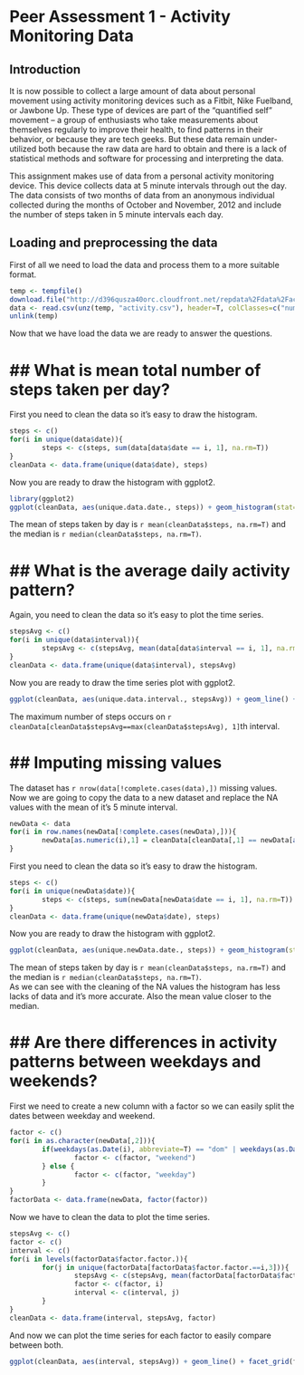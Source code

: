 Peer Assessment 1 - Activity Monitoring Data
========================================================

## Introduction

It is now possible to collect a large amount of data about personal movement using activity monitoring devices such as a Fitbit, Nike Fuelband, or Jawbone Up. These type of devices are part of the “quantified self” movement – a group of enthusiasts who take measurements about themselves regularly to improve their health, to find patterns in their behavior, or because they are tech geeks. But these data remain under-utilized both because the raw data are hard to obtain and there is a lack of statistical methods and software for processing and interpreting the data.

This assignment makes use of data from a personal activity monitoring device. This device collects data at 5 minute intervals through out the day. The data consists of two months of data from an anonymous individual collected during the months of October and November, 2012 and include the number of steps taken in 5 minute intervals each day.

## Loading and preprocessing the data

First of all we need to load the data and process them to a more suitable format.
```r
temp <- tempfile()
download.file("http://d396qusza40orc.cloudfront.net/repdata%2Fdata%2Factivity.zip", temp)
data <- read.csv(unz(temp, "activity.csv"), header=T, colClasses=c("numeric", "Date", "numeric"), na.strings="NA")
unlink(temp)
```

Now that we have load the data we are ready to answer the questions.


## What is mean total number of steps taken per day?
========================================================

First you need to clean the data so it's easy to draw the histogram.
```r
steps <- c()
for(i in unique(data$date)){
        steps <- c(steps, sum(data[data$date == i, 1], na.rm=T))
}
cleanData <- data.frame(unique(data$date), steps)
```

Now you are ready to draw the histogram with ggplot2.
```r
library(ggplot2)
ggplot(cleanData, aes(unique.data.date., steps)) + geom_histogram(stat="identity", colour="white") + ggtitle("Total Number of Steps Taken per Day") + xlab("Days") + ylab("Steps")
```

The mean of steps taken by day is `r mean(cleanData$steps, na.rm=T)` and the median is `r median(cleanData$steps, na.rm=T)`.


## What is the average daily activity pattern?
========================================================

Again, you need to clean the data so it's easy to plot the time series.
```r
stepsAvg <- c()
for(i in unique(data$interval)){
        stepsAvg <- c(stepsAvg, mean(data[data$interval == i, 1], na.rm=T))
}
cleanData <- data.frame(unique(data$interval), stepsAvg)
```

Now you are ready to draw the time series plot with ggplot2.
```r
ggplot(cleanData, aes(unique.data.interval., stepsAvg)) + geom_line() + ggtitle("Average Daily Activity Pattern") + xlab("5 minutes interval") + ylab("Average Steps")
```

The maximum number of steps occurs on `r cleanData[cleanData$stepsAvg==max(cleanData$stepsAvg), 1]`th interval.


## Imputing missing values
========================================================

The dataset has `r nrow(data[!complete.cases(data),])` missing values.  
Now we are going to copy the data to a new dataset and replace the NA values with the mean of it's 5 minute interval.
```r
newData <- data
for(i in row.names(newData[!complete.cases(newData),])){
        newData[as.numeric(i),1] = cleanData[cleanData[,1] == newData[as.numeric(i), 3] ,2]
}
```

First you need to clean the data so it's easy to draw the histogram.
```r
steps <- c()
for(i in unique(newData$date)){
        steps <- c(steps, sum(newData[newData$date == i, 1], na.rm=T))
}
cleanData <- data.frame(unique(newData$date), steps)
```

Now you are ready to draw the histogram with ggplot2.
```r
ggplot(cleanData, aes(unique.newData.date., steps)) + geom_histogram(stat="identity", colour="white") + ggtitle("Total Number of Steps Taken per Day") + xlab("Days") + ylab("Steps")
```

The mean of steps taken by day is `r mean(cleanData$steps, na.rm=T)` and the median is `r median(cleanData$steps, na.rm=T)`.  
As we can see with the cleaning of the NA values the histogram has less lacks of data and it's more accurate. Also the mean value closer to the median.


## Are there differences in activity patterns between weekdays and weekends?
========================================================

First we need to create a new column with a factor so we can easily split the dates between weekday and weekend.
```r
factor <- c()
for(i in as.character(newData[,2])){
        if(weekdays(as.Date(i), abbreviate=T) == "dom" | weekdays(as.Date(i), abbreviate=T) == "sáb"){
                factor <- c(factor, "weekend")
        } else {
                factor <- c(factor, "weekday")
        }
}
factorData <- data.frame(newData, factor(factor))
```

Now we have to clean the data to plot the time series.
```r
stepsAvg <- c()
factor <- c()
interval <- c()
for(i in levels(factorData$factor.factor.)){
        for(j in unique(factorData[factorData$factor.factor.==i,3])){
                stepsAvg <- c(stepsAvg, mean(factorData[factorData$factor.factor. == i & factorData$interval == j, 1], na.rm=T))
                factor <- c(factor, i)
                interval <- c(interval, j)
        }
}
cleanData <- data.frame(interval, stepsAvg, factor)
```

And now we can plot the time series for each factor to easily compare between both.
```r
ggplot(cleanData, aes(interval, stepsAvg)) + geom_line() + facet_grid(factor~.) + ggtitle("Average Daily Activity Pattern") + xlab("Interval") + ylab("Number of Steps")
```
